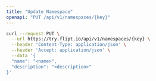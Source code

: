 ```yaml
---
title: "Update Namespace"
openapi: "PUT /api/v1/namespaces/{key}"
---
```


<RequestExample>

```bash cURL
curl --request PUT \
  --url https://try.flipt.io/api/v1/namespaces/{key} \
  --header 'Content-Type: application/json' \
  --header 'Accept: application/json' \
  --data '{
  "name": "<name>",
  "description": "<description>"
}'
```

</RequestExample>
